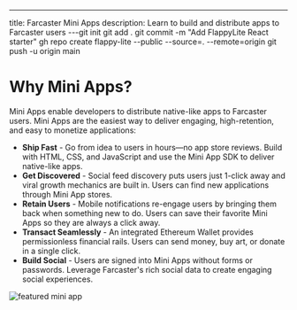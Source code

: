 ---
title: Farcaster Mini Apps
description: Learn to build and distribute apps to Farcaster users
---git init
git add .
git commit -m "Add FlappyLite React starter"
gh repo create flappy-lite --public --source=. --remote=origin
git push -u origin main
 
# Why Mini Apps?

Mini Apps enable developers to distribute native-like apps to Farcaster users.
Mini Apps are the easiest way to deliver engaging, high-retention, and easy to
monetize applications:

- **Ship Fast** - Go from idea to users in hours—no app store reviews. Build
with HTML, CSS, and JavaScript and use the Mini App SDK to deliver native-like
apps.
- **Get Discovered** - Social feed discovery puts users just 1-click away and
viral growth mechanics are built in. Users can find new applications through
Mini App stores.
- **Retain Users** - Mobile notifications re-engage users by bringing them back
when something new to do. Users can save their favorite Mini Apps so they are
always a click away. 
- **Transact Seamlessly** - An integrated Ethereum Wallet provides
permissionless financial rails. Users can send money, buy art, or donate in a
single click.
- **Build Social** - Users are signed into Mini Apps without forms or
passwords. Leverage Farcaster's rich social data to create engaging social
experiences.

![featured mini app](/why-miniapps.png)
